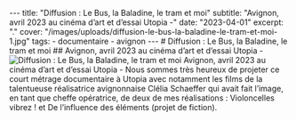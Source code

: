 --- title: "Diffusion : Le Bus, la Baladine, le tram et moi" subtitle: "Avignon, avril 2023 au cinéma d’art et d’essai Utopia -" date: "2023-04-01" excerpt: "." cover: "/images/uploads/diffusion-le-bus-la-baladine-le-tram-et-moi-1.jpg" tags: - documentaire - avignon --- # Diffusion : Le Bus, la Baladine, le tram et moi ## Avignon, avril 2023 au cinéma d’art et d’essai Utopia - ![Diffusion : Le Bus, la Baladine, le tram et moi](/images/uploads/diffusion-le-bus-la-baladine-le-tram-et-moi-1.jpg) Avignon, avril 2023 au cinéma d’art et d’essai Utopia - Nous sommes très heureux de projeter ce court métrage documentaire à Utopia avec notamment les films de la talentueuse réalisatrice avignonnaise Clélia Schaeffer qui avait fait l’image, en tant que cheffe opératrice, de deux de mes réalisations : Violoncelles vibrez ! et De l’influence des éléments (projet de fiction).